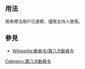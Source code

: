<includeonly><!-- 在這裡加入模板的保護標識 --></includeonly><noinclude>{{template doc page viewed directly}}</noinclude>
<!-- 在本行下編輯模板說明 -->

== 用法 ==
用來標注用戶已達標，僅限主持人使用。
== 參見 ==
* [[Wikipedia:動員令/第八次動員令]]
<includeonly>
<!-- 本行下加入模板的分類 -->
[[Category:第八次動員令]]
<!-- 本行下加入模板的跨語言鏈接 -->

</includeonly>